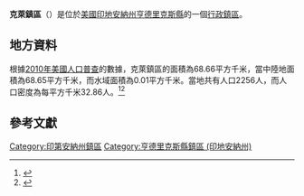 {{noteTA
|G1=USState
|G2=地名
|G3=Unit
}}
{{Infobox settlement
|official_name            = 克萊鎮區
|native_name = Clay Township
|settlement_type          = [[行政鎮區|行政鎮區]]
|image_skyline            = 
|imagesize                = 
|image_map                = Map highlighting Clay Township, Hendricks County, Indiana.svg
|mapsize                  = 250px
|pushpin_map  =USA Indiana
|pushpin_label = 克萊鎮區
|pushpin_label_position   = top
|pushpin_map_caption      = 克萊鎮區在印地安納州的位置
|subdivision_type         = [[世界政區索引|國家]]
|subdivision_type1        = [[美国州份|州份]]
|subdivision_type2        = [[印地安納州行政区划|縣]]
|subdivision_name         = [[美国|美国]]
|subdivision_name1        = [[印地安納州|印地安納州]]
|subdivision_name2        = [[亨德里克斯縣_(印地安納州)|亨德里克斯縣]]
|elevation_ft             = 863
|elevation_m              = 263
|timezone                 = [[北美东部時區|北美东部時區]]
|area_total_km2           = 68.66
|area_land_km2            = 68.65
|area_water_km2           = 0.01
|area_total_sq_mi         = 
|area_land_sq_mi          = 
|area_water_sq_mi         = 
|population_as_of         = [[2010年美國人口普查|2010]]
|population_footnotes     = 
|population_total         = 2256
|population_density_km2   = auto
|population_density_sq_mi = auto
|utc_offset               = -5
|coordinates              = {{coord|39|41|49|N|86|37|03|W|type:city_region:US-AL_source:GNS-enwiki|display=inline,title}}
| coor_pinpoint           = 
| coordinates_footnotes   = 
|timezone_DST             = EDT
|utc_offset_DST           = -4
|postal_code_type         = [[美國郵區編號|郵區編號]]
|postal_code              = 
|area_code                = {{link-en|电话区号317|Area code 317|317}}
|blank_name = [[地名信息系统|GNIS ID]]
|blank_info = 453210
}}
'''克萊鎮區'''（{{lang-en|Clay Township}}）是位於[[美國|美國]][[印地安納州|印地安納州]][[亨德里克斯縣_(印地安納州)|亨德里克斯縣]]的一個[[行政鎮區|行政鎮區]]。

== 地方資料 ==
根據[[2010年美國人口普查|2010年美國人口普查]]的數據，克萊鎮區的面積為68.66平方千米，當中陸地面積為68.65平方千米，而水域面積為0.01平方千米。當地共有人口2256人，而人口密度為每平方千米32.86人。<ref name="GR8">{{cite web|url=http://factfinder2.census.gov|publisher=[[美国人口调查局|美国人口调查局]]|accessdate=2011-05-14|title=American FactFinder|archive-date=2013-09-11|archive-url=https://web.archive.org/web/20130911234518/http://factfinder2.census.gov/|dead-url=no}}</ref><ref>{{cite web|url=https://www.citypopulation.de/en/usa/illinois/admin/|title=USA: Illinois (Counties and Townships) - City Population|accessdate=2020-07-21|archive-date=2020-04-22|archive-url=https://web.archive.org/web/20200422090607/https://www.citypopulation.de/en/usa/illinois/admin/|dead-url=no}}</ref>

== 參考文獻 ==
{{reflist}}

{{亨德里克斯縣 (印地安納州)}}

{{DEFAULTSORT:Clay Township}}
[[Category:印第安納州鎮區|Category:印第安納州鎮區]]
[[Category:亨德里克斯縣鎮區_(印地安納州)|Category:亨德里克斯縣鎮區 (印地安納州)]]

{{Indiana-geo-stub}}
